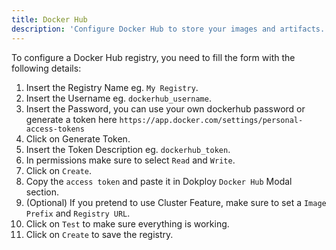 ```yaml
---
title: Docker Hub
description: 'Configure Docker Hub to store your images and artifacts.'
---
```


To configure a Docker Hub registry, you need to fill the form with the following details:

1. Insert the Registry Name eg. `My Registry`.
2. Insert the Username eg. `dockerhub_username`.
3. Insert the Password, you can use your own dockerhub password or generate a token here `https://app.docker.com/settings/personal-access-tokens`
4. Click on Generate Token.
5. Insert the Token Description eg. `dockerhub_token`.
6. In permissions make sure to select `Read` and `Write`.
7. Click on `Create`.
8. Copy the `access token` and paste it in Dokploy `Docker Hub` Modal section.
9. (Optional) If you pretend to use Cluster Feature, make sure to set a `Image Prefix` and `Registry URL`.
10. Click on `Test` to make sure everything is working.
11. Click on `Create` to save the registry.

